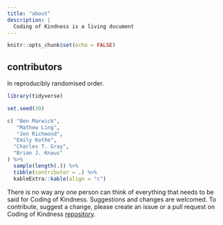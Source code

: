 ```yaml
---
title: "about"
description: |
  Coding of Kindness is a living document
---
```


```r
knitr::opts_chunk$set(echo = FALSE)
```


## contributors 

In reproducibly randomised order.

```r
library(tidyverse)

set.seed(39)

c( "Ben Marwick",
   "Mathew Ling",
   "Jen Richmond",
  "Emily Kothe",
  "Charles T. Gray",
  "Brian J. Knaus"
) %>% 
  sample(length(.)) %>% 
  tibble(contributor = .) %>% 
  kableExtra::kable(align = "c")


```

 There is no way any one person can think of everything that needs to be said for Coding of Kindness. Suggestions and changes are welcomed. To contribute, suggest a change, please create an issue or a pull request on Coding of Kindness [repository](https://github.com/softloud/codingofkindness).
